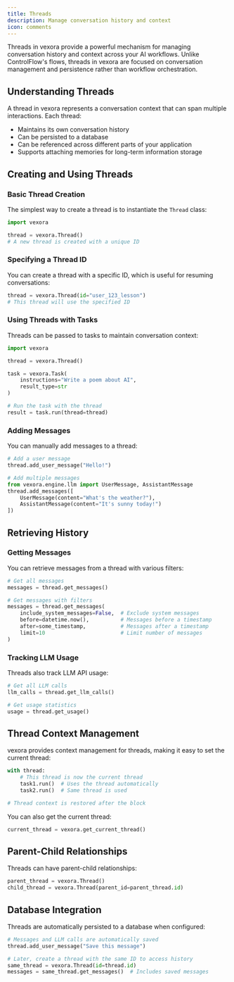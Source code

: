 ```yaml
---
title: Threads
description: Manage conversation history and context
icon: comments
---
```


Threads in vexora provide a powerful mechanism for managing conversation history and context across your AI workflows. Unlike ControlFlow's flows, threads in vexora are focused on conversation management and persistence rather than workflow orchestration.

## Understanding Threads

A thread in vexora represents a conversation context that can span multiple interactions. Each thread:
- Maintains its own conversation history
- Can be persisted to a database
- Can be referenced across different parts of your application
- Supports attaching memories for long-term information storage

## Creating and Using Threads

### Basic Thread Creation

The simplest way to create a thread is to instantiate the `Thread` class:

```python
import vexora

thread = vexora.Thread()
# A new thread is created with a unique ID
```

### Specifying a Thread ID

You can create a thread with a specific ID, which is useful for resuming conversations:

```python
thread = vexora.Thread(id="user_123_lesson")
# This thread will use the specified ID
```

### Using Threads with Tasks

Threads can be passed to tasks to maintain conversation context:

```python
import vexora

thread = vexora.Thread()

task = vexora.Task(
    instructions="Write a poem about AI",
    result_type=str
)

# Run the task with the thread
result = task.run(thread=thread)
```

### Adding Messages

You can manually add messages to a thread:

```python
# Add a user message
thread.add_user_message("Hello!")

# Add multiple messages
from vexora.engine.llm import UserMessage, AssistantMessage
thread.add_messages([
    UserMessage(content="What's the weather?"),
    AssistantMessage(content="It's sunny today!")
])
```

## Retrieving History

### Getting Messages

You can retrieve messages from a thread with various filters:

```python
# Get all messages
messages = thread.get_messages()

# Get messages with filters
messages = thread.get_messages(
    include_system_messages=False,  # Exclude system messages
    before=datetime.now(),          # Messages before a timestamp
    after=some_timestamp,           # Messages after a timestamp
    limit=10                        # Limit number of messages
)
```

### Tracking LLM Usage

Threads also track LLM API usage:

```python
# Get all LLM calls
llm_calls = thread.get_llm_calls()

# Get usage statistics
usage = thread.get_usage()
```

## Thread Context Management

vexora provides context management for threads, making it easy to set the current thread:

```python
with thread:
    # This thread is now the current thread
    task1.run()  # Uses the thread automatically
    task2.run()  # Same thread is used

# Thread context is restored after the block
```

You can also get the current thread:

```python
current_thread = vexora.get_current_thread()
```

## Parent-Child Relationships

Threads can have parent-child relationships:

```python
parent_thread = vexora.Thread()
child_thread = vexora.Thread(parent_id=parent_thread.id)
```

## Database Integration

Threads are automatically persisted to a database when configured:

```python
# Messages and LLM calls are automatically saved
thread.add_user_message("Save this message")

# Later, create a thread with the same ID to access history
same_thread = vexora.Thread(id=thread.id)
messages = same_thread.get_messages()  # Includes saved messages
```
